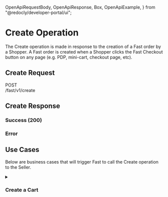   OpenApiRequestBody,
  OpenApiResponse,
  Box,
  OpenApiExample,
} from "@redocly/developer-portal/ui";


# Create Operation

The Create operation is made in response to the creation of a Fast order by a Shopper. A Fast order is created when a Shopper clicks the Fast Checkout button on any page (e.g. PDP, mini-cart, checkout page, etc).

## Create Request

<span>
  <p
    style={{
      fontFamily: "Courier,monospace",
      display: "flex",
      alignItems: "center",
    }}
  >
    <div
      style={{
        backgroundColor: "cadetblue",
        color: "white",
        padding: "3px 5px",
      }}
    >
      POST
    </div>
    /fast/v1/create
  </p>
</span>
<OpenApiRequestBody
  definitionId="merchant"
  pointer="#/components/requestBodies/CreateRequest"
/>

## Create Response

### Success (200)

<OpenApiResponse
  definitionId="merchant"
  pointer="#/components/responses/CreateResponse"
/>

### Error

<OpenApiResponse
  definitionId="merchant"
  pointer="#/components/responses/DefaultResponse"
/>

## Use Cases

Below are business cases that will trigger Fast to call the Create operation to the Seller.

<details><summary><h3>Create a Cart</h3></summary>
<p>

### Create a Cart

A request to create a cart is fired when a Shopper clicks the Fast checkout button anywhere (PDP, Cart, Affiliate page). In Fast, a "cart" is an Order entity with a "status" equal to `ORDER_STATUS_CART`.

**Request**

<OpenApiExample
  definitionId="merchant"
  pointer="#/components/examples/CreateRequest_Order_Cart"
/>

CreateRequest_Order_Cart

**Response**

<OpenApiExample
  definitionId="merchant"
  pointer="#/components/examples/CreateResponse_Order_Cart"
/>

</p>
</details>

